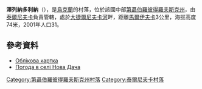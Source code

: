 {{coord|48|34|26|N|36|11|38|E|scale:100000_region:UA|display=title}}

'''澤列納多利納'''（{{lang-uk|Зелена Долина}}），是[[烏克蘭|烏克蘭]]的村落，位於該國中部[[第聶伯羅彼得羅夫斯克州|第聶伯羅彼得羅夫斯克州]]，由[[泰爾尼夫卡|泰爾尼夫卡]]負責管轄，處於[[大捷爾尼夫卡河|大捷爾尼夫卡河]]畔，距離[[馬爾伊夫卡_(巴甫洛格勒區)|馬爾伊夫卡]]3公里，海拔高度74米，2001年人口31。

==參考資料==
*[http://gska2.rada.gov.ua/pls/z7502/A005?rdat1=29.01.2010&rf7571=6927 Облікова картка]{{dead link|date=2018年3月 |bot=InternetArchiveBot |fix-attempted=yes }}
* [http://weather.in.ua/ua/dnepropetrovskaja/17053 Погода в селі Нова Дача] {{Wayback|url=http://weather.in.ua/ua/dnepropetrovskaja/17053 |date=20160607114101 }}

{{DEFAULTSORT:Зелена Долина}}
[[Category:第聶伯羅彼得羅夫斯克州村落|Category:第聶伯羅彼得羅夫斯克州村落]]
[[Category:泰爾尼夫卡村落|Category:泰爾尼夫卡村落]]


{{Dnipropetrovsk-geo-stub}}